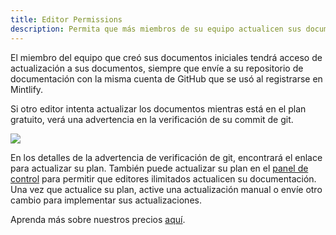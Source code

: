 ```yaml
---
title: Editor Permissions
description: Permita que más miembros de su equipo actualicen sus documentos
---
```


El miembro del equipo que creó sus documentos iniciales tendrá acceso de actualización a sus documentos, siempre que envíe a su repositorio de documentación con la misma cuenta de GitHub que se usó al registrarse en Mintlify.

Si otro editor intenta actualizar los documentos mientras está en el plan gratuito, verá una advertencia en la verificación de su commit de git.

<Frame>
  <img className="rounded-md" src="/images/editor-gate.png" />
</Frame>

En los detalles de la advertencia de verificación de git, encontrará el enlace para actualizar su plan. También puede actualizar su plan en el [panel de control](https://dashboard.mintlify.com) para permitir que editores ilimitados actualicen su documentación. Una vez que actualice su plan, active una actualización manual o envíe otro cambio para implementar sus actualizaciones.

Aprenda más sobre nuestros precios [aquí](https://mintlify.com/pricing).
